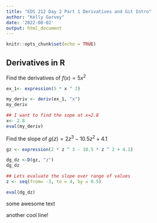 ```yaml
---
title: "EDS 212 Day 2 Part 1 Derivatives and Git Intro"
author: "Kelly Garvey"
date: '2022-08-02'
output: html_document
---
```


```r
knitr::opts_chunk$set(echo = TRUE)
```

## Derivatives in R 
Find the derivatives of $f(x) = 5x^2$
```r
ex_1<- expression(5 * x ^ 2)

my_deriv <- deriv(ex_1, "x")
my_deriv

## I want to find the sope at x=2.8
x<- 2.8
eval(my_deriv)
```

Find the slope of $g(z)=2z^3-10.5z^2+4.1$

```r
gz <- expression(2 * z ^ 3 - 10.5 * z ^ 2 + 4.1)

dg_dz <-D(gz, "z")
dg_dz

## Lets evaluate the slope over range of values 
z <- seq(from= -3, to = 4, by = 0.5)

eval(dg_dz)
```

some awesome text


another cool line!